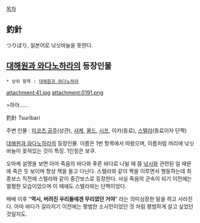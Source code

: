 [[목차]]

== 釣針 ==
つりばり, 일본어로 낚싯바늘을 뜻한다.

== [[대해원과 와다노하라]]의 등장인물 ==
 * 상위 항목 : [[대해원과 와다노하라]]

attachment:41.jpg
attachment:0191.png

>하아......

釣針
Tsuribari

주변 인물 : [[미코츠 공주]](상관), [[샤케]], [[올드]], [[시프]], 이카(동료), [[스텔라]](동료이자 단짝)

[[대해원과 와다노하라]]의 등장인물. 이름은 1번 항목에서 따왔으며, 이름처럼 머리에 낚싯바늘이 꽂혀있는 것이 특징. 1인칭은 보쿠.

오마케 설명을 보면 아마 죽음의 바다와 푸른 바다로 나뉠 때 쯤 [[낚시]]와 관련된 일 때문에 죽은 듯 보이며 항상 책을 들고 다닌다. 스텔라와 같이 짝을 이루면서 행동하는데 최종보스 직전에 스텔라와 같이 중간보스로 등장한다. 사실 죽음의 군속이 되기 이전에는 멀쩡한 모습이었으며 이 때에도 스텔라와는 단짝이었다.

패배 이후 "'''역시, 버려진 우리들에겐 무리였던 거야'''" 라는 의미심장한 말을 하고 사라진다. 아마 바다가 갈라지기 이전에는 평범한 소시민이었던 것 처럼 평범하게 살고 싶었던 것일지도.
